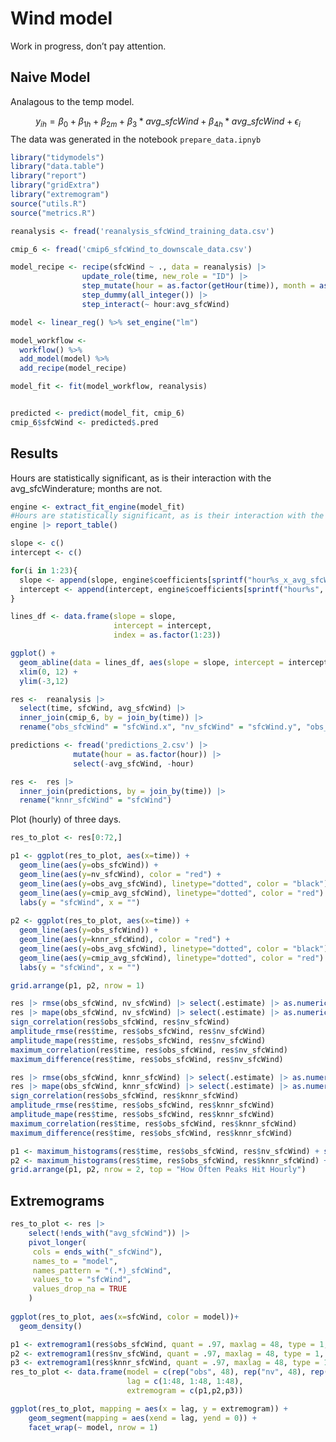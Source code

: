# Wind model

Work in progress, don't pay attention.

## Naive Model

Analagous to the temp model.

$$y_{ih} = \beta_0 + \beta_{1h} + \beta_{2m} + \beta_3*avg\_sfcWind + \beta_{4h}*avg\_sfcWind + \epsilon_i $$
The data was generated in the notebook `prepare_data.ipnyb`

```r
library("tidymodels")
library("data.table")
library("report")
library("gridExtra")
library("extremogram")
source("utils.R")
source("metrics.R")

reanalysis <- fread('reanalysis_sfcWind_training_data.csv') 

cmip_6 <- fread('cmip6_sfcWind_to_downscale_data.csv') 
```

```r
model_recipe <- recipe(sfcWind ~ ., data = reanalysis) |>
                update_role(time, new_role = "ID") |>
                step_mutate(hour = as.factor(getHour(time)), month = as.factor(getMonth(time))) |>
                step_dummy(all_integer()) |>
                step_interact(~ hour:avg_sfcWind)

model <- linear_reg() %>% set_engine("lm")

model_workflow <- 
  workflow() %>% 
  add_model(model) %>% 
  add_recipe(model_recipe)

model_fit <- fit(model_workflow, reanalysis)


predicted <- predict(model_fit, cmip_6)
cmip_6$sfcWind <- predicted$.pred

```

## Results

Hours are statistically significant, as is their interaction with the avg_sfcWinderature; months are not. 

```r
engine <- extract_fit_engine(model_fit)
#Hours are statistically significant, as is their interaction with the avg_sfcWinderature; months are not. 
engine |> report_table()
```
```r
slope <- c()
intercept <- c()

for(i in 1:23){
  slope <- append(slope, engine$coefficients[sprintf("hour%s_x_avg_sfcWind", i)][[1]])
  intercept <- append(intercept, engine$coefficients[sprintf("hour%s", i)][[1]])
}

lines_df <- data.frame(slope = slope,
                       intercept = intercept,
                       index = as.factor(1:23)) 

ggplot() + 
  geom_abline(data = lines_df, aes(slope = slope, intercept = intercept, color = index)) +
  xlim(0, 12) +
  ylim(-3,12)
```

```r

res <-  reanalysis |>
  select(time, sfcWind, avg_sfcWind) |>
  inner_join(cmip_6, by = join_by(time)) |>
  rename("obs_sfcWind" = "sfcWind.x", "nv_sfcWind" = "sfcWind.y", "obs_avg_sfcWind" = "avg_sfcWind.x", "cmip_avg_sfcWind" = "avg_sfcWind.y")

predictions <- fread('predictions_2.csv') |>
              mutate(hour = as.factor(hour)) |>
              select(-avg_sfcWind, -hour)  

res <-  res |>
  inner_join(predictions, by = join_by(time)) |>
  rename("knnr_sfcWind" = "sfcWind")
```

Plot (hourly) of three days.

```r
res_to_plot <- res[0:72,]

p1 <- ggplot(res_to_plot, aes(x=time)) +
  geom_line(aes(y=obs_sfcWind)) +
  geom_line(aes(y=nv_sfcWind), color = "red") + 
  geom_line(aes(y=obs_avg_sfcWind), linetype="dotted", color = "black") +
  geom_line(aes(y=cmip_avg_sfcWind), linetype="dotted", color = "red") +
  labs(y = "sfcWind", x = "")
  
p2 <- ggplot(res_to_plot, aes(x=time)) +
  geom_line(aes(y=obs_sfcWind)) +
  geom_line(aes(y=knnr_sfcWind), color = "red") + 
  geom_line(aes(y=obs_avg_sfcWind), linetype="dotted", color = "black") +
  geom_line(aes(y=cmip_avg_sfcWind), linetype="dotted", color = "red") +
  labs(y = "sfcWind", x = "")

grid.arrange(p1, p2, nrow = 1)
```

```r
res |> rmse(obs_sfcWind, nv_sfcWind) |> select(.estimate) |> as.numeric()
res |> mape(obs_sfcWind, nv_sfcWind) |> select(.estimate) |> as.numeric()
sign_correlation(res$obs_sfcWind, res$nv_sfcWind)
amplitude_rmse(res$time, res$obs_sfcWind, res$nv_sfcWind)
amplitude_mape(res$time, res$obs_sfcWind, res$nv_sfcWind)
maximum_correlation(res$time, res$obs_sfcWind, res$nv_sfcWind)
maximum_difference(res$time, res$obs_sfcWind, res$nv_sfcWind)

res |> rmse(obs_sfcWind, knnr_sfcWind) |> select(.estimate) |> as.numeric()
res |> mape(obs_sfcWind, knnr_sfcWind) |> select(.estimate) |> as.numeric()
sign_correlation(res$obs_sfcWind, res$knnr_sfcWind)
amplitude_rmse(res$time, res$obs_sfcWind, res$knnr_sfcWind)
amplitude_mape(res$time, res$obs_sfcWind, res$knnr_sfcWind)
maximum_correlation(res$time, res$obs_sfcWind, res$knnr_sfcWind)
maximum_difference(res$time, res$obs_sfcWind, res$knnr_sfcWind)
```

```r
p1 <- maximum_histograms(res$time, res$obs_sfcWind, res$nv_sfcWind) + scale_fill_discrete(labels = c("nv", "obs"))
p2 <- maximum_histograms(res$time, res$obs_sfcWind, res$knnr_sfcWind) + scale_fill_discrete(labels = c("knnr", "obs"))
grid.arrange(p1, p2, nrow = 2, top = "How Often Peaks Hit Hourly")
```

## Extremograms

```r
res_to_plot <- res |> 
    select(!ends_with("avg_sfcWind")) |>
    pivot_longer(
     cols = ends_with("_sfcWind"),
     names_to = "model",
     names_pattern = "(.*)_sfcWind",
     values_to = "sfcWind",
     values_drop_na = TRUE
    ) 
  
ggplot(res_to_plot, aes(x=sfcWind, color = model))+
  geom_density()
```

```r
p1 <- extremogram1(res$obs_sfcWind, quant = .97, maxlag = 48, type = 1, ploting = 0)
p2 <- extremogram1(res$nv_sfcWind, quant = .97, maxlag = 48, type = 1, ploting = 0)
p3 <- extremogram1(res$knnr_sfcWind, quant = .97, maxlag = 48, type = 1,  ploting = 0)
res_to_plot <- data.frame(model = c(rep("obs", 48), rep("nv", 48), rep("knnr", 48)),
                          lag = c(1:48, 1:48, 1:48),
                          extremogram = c(p1,p2,p3))

ggplot(res_to_plot, mapping = aes(x = lag, y = extremogram)) +
    geom_segment(mapping = aes(xend = lag, yend = 0)) +
    facet_wrap(~ model, nrow = 1)
```